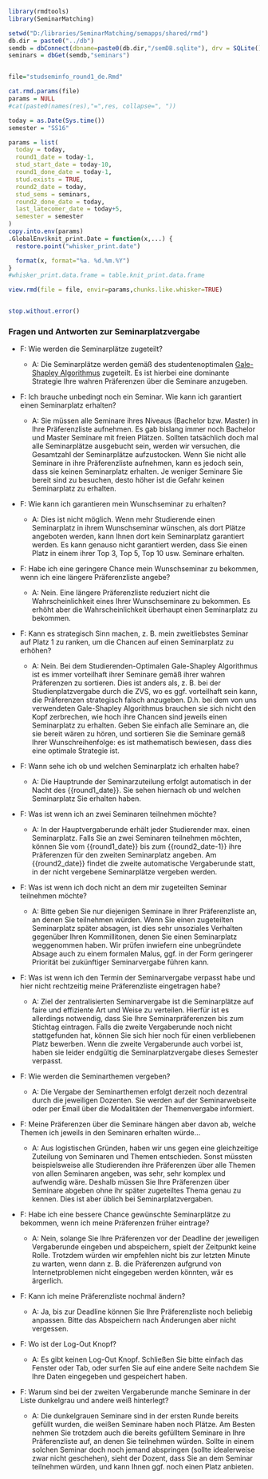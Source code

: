 
```r
library(rmdtools)
library(SeminarMatching)

setwd("D:/libraries/SeminarMatching/semapps/shared/rmd")
db.dir = paste0("../db")
semdb = dbConnect(dbname=paste0(db.dir,"/semDB.sqlite"), drv = SQLite())
seminars = dbGet(semdb,"seminars")


file="studseminfo_round1_de.Rmd"

cat.rmd.params(file)
params = NULL
#cat(paste0(names(res),"=",res, collapse=", "))

today = as.Date(Sys.time())
semester = "SS16"

params = list(
  today = today,
  round1_date = today-1,  
  stud_start_date = today-10,
  round1_done_date = today-1,
  stud.exists = TRUE,
  round2_date = today,
  stud_sems = seminars,
  round2_done_date = today,
  last_latecomer_date = today+5,
  semester = semester
)
copy.into.env(params)
.GlobalEnv$knit_print.Date = function(x,...) {
  restore.point("whisker_print.date")

  format(x, format="%a. %d.%m.%Y")
}
#whisker_print.data.frame = table.knit_print.data.frame

view.rmd(file = file, envir=params,chunks.like.whisker=TRUE)


stop.without.error()
```

<!-- START -->

### Fragen und Antworten zur Seminarplatzvergabe

- F: Wie werden die Seminarplätze zugeteilt?
  
  - A: Die Seminarplätze werden gemäß des studentenoptimalen <a href="https://en.wikipedia.org/wiki/Stable_marriage_problem" target="_blank">Gale-Shapley Algorithmus</a> zugeteilt. Es ist hierbei eine dominante Strategie Ihre wahren Präferenzen über die Seminare anzugeben.

- F: Ich brauche unbedingt noch ein Seminar. Wie kann ich garantiert einen Seminarplatz erhalten?

  - A: Sie müssen alle Seminare ihres Niveaus (Bachelor bzw. Master) in Ihre Präferenzliste aufnehmen. Es gab bislang immer noch Bachelor und Master Seminare mit freien Plätzen. Sollten tatsächlich doch mal alle Seminarplätze ausgebucht sein, werden wir versuchen, die Gesamtzahl der Seminarplätze aufzustocken. Wenn Sie nicht alle Seminare in ihre Präferenzliste aufnehmen, kann es jedoch sein, dass sie keinen Seminarplatz erhalten. Je weniger Seminare Sie bereit sind zu besuchen, desto höher ist die Gefahr keinen Seminarplatz zu erhalten. 
  
- F: Wie kann ich garantieren mein Wunschseminar zu erhalten?
  - A: Dies ist nicht möglich. Wenn mehr Studierende einen Seminarplatz in ihrem Wunschseminar wünschen, als dort Plätze angeboten werden, kann Ihnen dort kein Seminarplatz garantiert werden. Es kann genauso nicht garantiert werden, dass Sie einen Platz in einem ihrer Top 3, Top 5, Top 10 usw. Seminare erhalten. 

- F: Habe ich eine geringere Chance mein Wunschseminar zu bekommen, wenn ich eine längere Präferenzliste angebe?

  - A: Nein. Eine längere Präferenzliste reduziert nicht die Wahrscheinlichkeit eines Ihrer Wunschseminare zu bekommen. Es erhöht aber die Wahrscheinlichkeit überhaupt einen Seminarplatz zu bekommen.
  
- F: Kann es strategisch Sinn machen, z. B. mein zweitliebstes Seminar auf Platz 1 zu ranken, um die Chancen auf einen Seminarplatz zu erhöhen?

  - A: Nein. Bei dem Studierenden-Optimalen Gale-Shapley Algorithmus ist es immer vorteilhaft ihrer Seminare gemäß ihrer wahren Präferenzen zu sortieren. Dies ist anders als, z. B. bei der Studienplatzvergabe durch die ZVS, wo es ggf. vorteilhaft sein kann, die Präferenzen strategisch falsch anzugeben. D.h. bei dem von uns verwendeten Gale-Shapley Algorithmus brauchen sie sich nicht den Kopf zerbrechen, wie hoch ihre Chancen sind jeweils einen Seminarplatz zu erhalten. Geben Sie einfach alle Seminare an, die sie bereit wären zu hören, und sortieren Sie die Seminare gemäß Ihrer Wunschreihenfolge: es ist mathematisch bewiesen, dass dies eine optimale Strategie ist.

- F: Wann sehe ich ob und welchen Seminarplatz ich erhalten habe?

  - A: Die Hauptrunde der Seminarzuteilung erfolgt automatisch in der Nacht des {{round1_date}}. Sie sehen hiernach ob und welchen Seminarplatz Sie erhalten haben.
  
- F: Was ist wenn ich an zwei Seminaren teilnehmen möchte?

  - A: In der Hauptvergaberunde erhält jeder Studierender max. einen Seminarplatz. Falls Sie an zwei Seminaren teilnehmen möchten, können Sie vom {{round1_date}} bis zum  {{round2_date-1}} ihre Präferenzen für den zweiten Seminarplatz angeben. Am {{round2_date}} findet die zweite automatische Vergaberunde statt, in der nicht vergebene Seminarplätze vergeben werden.
  
- F: Was ist wenn ich doch nicht an dem mir zugeteilten Seminar teilnehmen möchte?

  - A: Bitte geben Sie nur diejenigen Seminare in Ihrer Präferenzliste an, an denen Sie teilnehmen würden. Wenn Sie einen zugeteilten Seminarplatz später absagen, ist dies sehr unsoziales Verhalten gegenüber Ihren Kommillitonen, denen Sie einen Seminarplatz weggenommen haben. Wir prüfen inwiefern eine unbegründete Absage auch zu einem formalen Malus, ggf. in der Form geringerer Priorität bei zukünftiger Seminarvergabe führen kann.
  
- F: Was ist wenn ich den Termin der Seminarvergabe verpasst habe und hier nicht rechtzeitig meine Präferenzliste eingetragen habe?

  - A: Ziel der zentralisierten Seminarvergabe ist die Seminarplätze auf faire und effiziente Art und Weise zu verteilen. Hierfür ist es allerdings notwendig, dass Sie Ihre Seminarpräferenzen bis zum Stichtag eintragen. Falls die zweite Vergaberunde noch nicht stattgefunden hat, können Sie sich hier noch für einen verbliebenen Platz bewerben. Wenn die zweite Vergaberunde auch vorbei ist, haben sie leider endgültig die Seminarplatzvergabe dieses Semester verpasst.

- F: Wie werden die Seminarthemen vergeben?
  - A: Die Vergabe der Seminarthemen erfolgt derzeit noch dezentral durch die jeweiligen Dozenten. Sie werden auf der Seminarwebseite oder per Email über die Modalitäten der Themenvergabe informiert.

- F: Meine Präferenzen über die Seminare hängen aber davon ab, welche Themen ich jeweils in den Seminaren erhalten würde...
  - A: Aus logistischen Gründen, haben wir uns gegen eine gleichzeitige Zuteilung von Seminaren und Themen entschieden. Sonst müssten beispielsweise alle Studierenden ihre Präferenzen über alle Themen von allen Seminaren angeben, was sehr, sehr komplex und aufwendig wäre. Deshalb müssen Sie Ihre Präferenzen über Seminare abgeben ohne ihr später zugeteiltes Thema genau zu kennen. Dies ist aber üblich bei Seminarplatzvergaben.
 
- F: Habe ich eine bessere Chance gewünschte Seminarplätze zu bekommen, wenn ich meine Präferenzen früher eintrage?
  - A: Nein, solange Sie Ihre Präferenzen vor der Deadline der jeweiligen Vergaberunde eingeben und abspeichern, spielt der Zeitpunkt keine Rolle. Trotzdem würden wir empfehlen nicht bis zur letzten Minute zu warten, wenn dann z. B. die Präferenzen aufgrund von Internetproblemen nicht eingegeben werden könnten, wär es ärgerlich.

- F: Kann ich meine Präferenzliste nochmal ändern?
  - A: Ja, bis zur Deadline können Sie Ihre Präferenzliste noch beliebig anpassen. Bitte das Abspeichern nach Änderungen aber nicht vergessen.

- F: Wo ist der Log-Out Knopf?
  - A: Es gibt keinen Log-Out Knopf. Schließen Sie bitte einfach das Fenster oder Tab, oder surfen Sie auf eine andere Seite nachdem Sie Ihre Daten eingegeben und gespeichert haben.

- F: Warum sind bei der zweiten Vergaberunde manche Seminare in der Liste dunkelgrau und andere weiß hinterlegt?
  - A: Die dunkelgrauen Seminare sind in der ersten Runde bereits gefüllt wurden, die weißen Seminare haben noch Plätze. Am Besten nehmen Sie trotzdem auch die bereits gefülltem Seminare in Ihre Präferenzliste auf, an denen Sie teilnehmen würden. Sollte in einem solchen Seminar doch noch jemand abspringen (sollte idealerweise zwar nicht geschehen), sieht der Dozent, dass Sie an dem Seminar teilnehmen würden, und kann Ihnen ggf. noch einen Platz anbieten.
